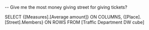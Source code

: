 -- Give me the most money giving street for giving tickets? 

SELECT {[Measures].[Average amount]} ON COLUMNS,
{[Place].[Street].Members} ON ROWS
FROM [Traffic Department DW cube]